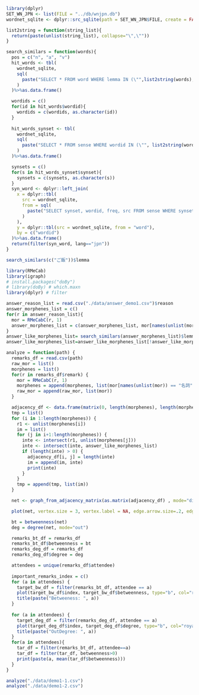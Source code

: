 ```r
library(dplyr)
SET_WN_JPN <- list(FILE = "../db/wnjpn.db")
wordnet_sqlite <- dplyr::src_sqlite(path = SET_WN_JPN$FILE, create = FALSE)
```
```r
list2string = function(string_list){
  return(paste(unlist(string_list), collapse="\",\""))
}
```

```r
search_similars = function(words){
  pos = c("n", "a", "v")
  hit_words <- tbl(
    wordnet_sqlite,
    sql(
      paste("SELECT * FROM word WHERE lemma IN (\"",list2string(words),"\") AND pos IN (\"", list2string(pos), "\")", sep="")
    )
  )%>%as.data.frame()

  wordids = c()
  for(id in hit_words$wordid){
    wordids = c(wordids, as.character(id))
  }
  
  hit_words_synset <- tbl(
    wordnet_sqlite,
    sql(
      paste("SELECT * FROM sense WHERE wordid IN (\"", list2string(wordids),"\")", sep="")
    )
  )%>%as.data.frame()

  synsets = c()
  for(s in hit_words_synset$synset){
    synsets = c(synsets, as.character(s))
  }
  syn_word <- dplyr::left_join(
    x = dplyr::tbl(
      src = wordnet_sqlite,
      from = sql(
        paste("SELECT synset, wordid, freq, src FROM sense WHERE synset IN (\"", list2string(synsets), "\")", sep = "")
      )
    ), 
    y = dplyr::tbl(src = wordnet_sqlite, from = "word"),
    by = c("wordid")
  )%>%as.data.frame()
  return(filter(syn_word, lang=="jpn"))
}
```

```r
search_similars(c("ご飯"))$lemma
```
```r
library(RMeCab)
library(igraph)
# install.packages("doBy")
# library(doBy) # which.maxn
library(dplyr) # filter
```

```r
answer_reason_list = read.csv("./data/answer_demo1.csv")$reason
answer_morphenes_list = c()
for(r in answer_reason_list){
  mor = RMeCabC(r, 1)
  answer_morphenes_list = c(answer_morphenes_list, mor[names(unlist(mor)) == "名詞" | names(unlist(mor)) == "動詞" | names(unlist(mor)) == "形容詞"])
}
answer_like_morphenes_list= search_similars(answer_morphenes_list)$lemma
answer_like_morphenes_list=answer_like_morphenes_list[!answer_like_morphenes_list %in% c("する", "こと", "ある")]
```

```r
analyze = function(path) {
  remarks_df = read.csv(path)
  raw_mor = list()
  morphenes = list()
  for(r in remarks_df$remark) {
    mor = RMeCabC(r, 1)
    morphenes = append(morphenes, list(mor[names(unlist(mor)) == "名詞" | names(unlist(mor)) == "動詞" | names(unlist(mor)) == "形容詞"])) 
    raw_mor = append(raw_mor, list(mor))
  }

  adjacency_df <- data.frame(matrix(0, length(morphenes), length(morphenes)))
  tmp = list()
  for (i in 1:length(morphenes)) {
    r1 <- unlist(morphenes[i]) 
    im = list()
    for (j in i+1:length(morphenes)) {
      inte <- intersect(r1, unlist(morphenes[j]))
      inte <- intersect(inte, answer_like_morphenes_list)
      if (length(inte) > 0) {
        adjacency_df[i, j] = length(inte)
        im = append(im, inte)
        print(inte)
      }
    }
    tmp = append(tmp, list(im))
  }

  net <- graph_from_adjacency_matrix(as.matrix(adjacency_df) , mode="directed")

  plot(net, vertex.size = 3, vertex.label = NA, edge.arrow.size=.2, edge.width=.4, edge.curved=.1) #1

  bt = betweenness(net)
  deg = degree(net, mode="out")

  remarks_bt_df = remarks_df
  remarks_bt_df$betweenness = bt
  remarks_deg_df = remarks_df
  remarks_deg_df$degree = deg

  attendees = unique(remarks_df$attendee)
  
  important_remarks_index = c()
  for (a in attendees) {
    target_bw_df = filter(remarks_bt_df, attendee == a)
    plot(target_bw_df$index, target_bw_df$betweenness, type="b", col="royalblue3", pch=15, cex=2, lwd=2, lty=1)
    title(paste("Betweeness: ", a))
  }
  
  for (a in attendees) {
    target_deg_df = filter(remarks_deg_df, attendee == a)
    plot(target_deg_df$index, target_deg_df$degree, type="b", col="royalblue3", pch=15, cex=2, lwd=2, lty=1)
    title(paste("OutDegree: ", a))
  }
  for(a in attendees){
    tar_df = filter(remarks_bt_df, attendee==a)
    tar_df = filter(tar_df, betweenness>0)
    print(paste(a, mean(tar_df$betweenness)))
  }
}
```


```r
analyze("./data/demo1-1.csv")
analyze("./data/demo1-2.csv")
```

